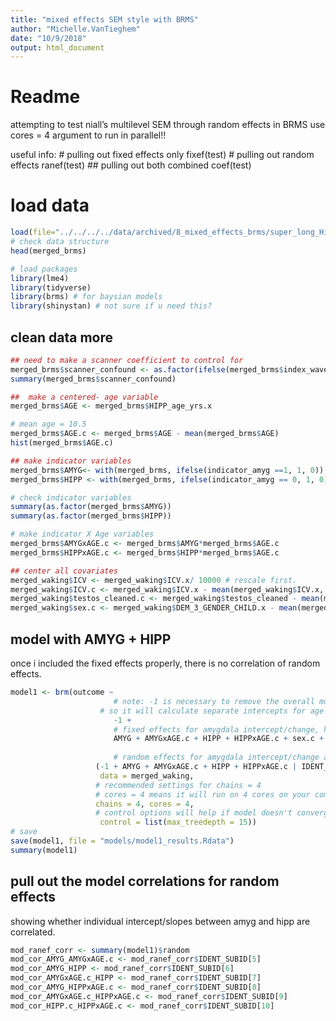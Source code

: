 ```yaml
---
title: "mixed effects SEM style with BRMS"
author: "Michelle.VanTieghem"
date: "10/9/2018"
output: html_document
---
```


# Readme 
attempting to test niall's multilevel SEM through random effects in BRMS 
use cores = 4 argument to run in parallel!! 

useful info:
# pulling out fixed effects only 
fixef(test) 
# pulling out random effects
ranef(test)
## pulling out both combined 
coef(test)

# load data

```r

load(file="../../../../data/archived/8_mixed_effects_brms/super_long_Hipp_Amyg_long_stacked_df.Rdata")
# check data structure 
head(merged_brms)
```

```r
# load packages 
library(lme4)
library(tidyverse)
library(brms) # for baysian models
library(shinystan) # not sure if u need this?
```

## clean data more
```R
## need to make a scanner coefficient to control for 
merged_brms$scanner_confound <- as.factor(ifelse(merged_brms$index_wave == 3, 1, 0))
summary(merged_brms$scanner_confound)

##  make a centered- age variable 
merged_brms$AGE <- merged_brms$HIPP_age_yrs.x

# mean age = 10.5
merged_brms$AGE.c <- merged_brms$AGE - mean(merged_brms$AGE)
hist(merged_brms$AGE.c)

## make indicator variables 
merged_brms$AMYG<- with(merged_brms, ifelse(indicator_amyg ==1, 1, 0))
merged_brms$HIPP <- with(merged_brms, ifelse(indicator_amyg == 0, 1, 0))

# check indicator variables
summary(as.factor(merged_brms$AMYG))
summary(as.factor(merged_brms$HIPP))

# make indicator X Age variables 
merged_brms$AMYGxAGE.c <- merged_brms$AMYG*merged_brms$AGE.c
merged_brms$HIPPxAGE.c <- merged_brms$HIPP*merged_brms$AGE.c

## center all covariates 
merged_waking$ICV <- merged_waking$ICV.x/ 10000 # rescale first.
merged_waking$ICV.c <- merged_waking$ICV.x - mean(merged_waking$ICV.x, na.rm = T)
merged_waking$testos_cleaned.c <- merged_waking$testos_cleaned - mean(merged_waking$testos_cleaned, na.rm = T)
merged_waking$sex.c <- merged_waking$DEM_3_GENDER_CHILD.x - mean(merged_waking$DEM_3_GENDER_CHILD.x)
```

## model with AMYG + HIPP
once i included the fixed effects properly, there is no correlation of random effects. 
```r

model1 <- brm(outcome ~ 
                       # note: -1 is necessary to remove the overall model intercept 
                    # so it will calculate separate intercepts for age and AMYG and reduce the colinearity!! 
                       -1 + 
                       # fixed effects for amygdala intercept/change, hipp intercept/change and covariates.
                       AMYG + AMYGxAGE.c + HIPP + HIPPxAGE.c + sex.c + IDENT_SUBTYPE + 
                       
                       # random effects for amygdala intercept/change and hipp intercept/change 
                   (-1 + AMYG + AMYGxAGE.c + HIPP + HIPPxAGE.c | IDENT_SUBID), 
                    data = merged_waking, 
                   # recommended settings for chains = 4
                   # cores = 4 means it will run on 4 cores on your computer (if possible)
                   chains = 4, cores = 4, 
                   # control options will help if model doesn't converge.
                    control = list(max_treedepth = 15))
# save 
save(model1, file = "models/model1_results.Rdata")
summary(model1) 
```


## pull out the model correlations for random effects
showing whether individual intercept/slopes between amyg and hipp are correlated.
```r
mod_ranef_corr <- summary(model1)$random
mod_cor_AMYG_AMYGxAGE.c <- mod_ranef_corr$IDENT_SUBID[5]
mod_cor_AMYG_HIPP <- mod_ranef_corr$IDENT_SUBID[6]
mod_cor_AMYGxAGE.c_HIPP <- mod_ranef_corr$IDENT_SUBID[7]
mod_cor_AMYG_HIPPxAGE.c <- mod_ranef_corr$IDENT_SUBID[8]
mod_cor_AMYGxAGE.c_HIPPxAGE.c <- mod_ranef_corr$IDENT_SUBID[9]
mod_cor_HIPP.c_HIPPxAGE.c <- mod_ranef_corr$IDENT_SUBID[10]
```


